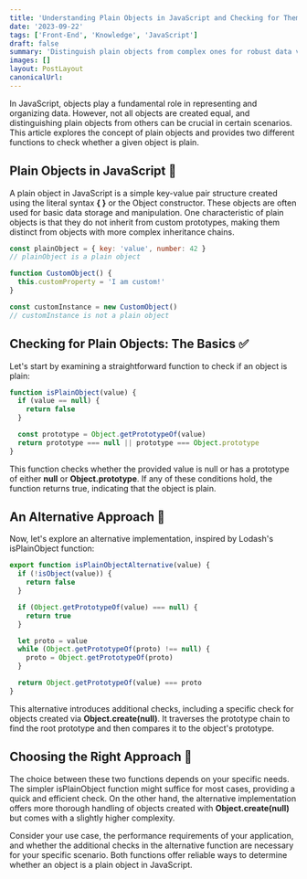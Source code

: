 ```yaml
---
title: 'Understanding Plain Objects in JavaScript and Checking for Them 🧐'
date: '2023-09-22'
tags: ['Front-End', 'Knowledge', 'JavaScript']
draft: false
summary: 'Distinguish plain objects from complex ones for robust data validation in web forms. Explore the importance and practical use cases.'
images: []
layout: PostLayout
canonicalUrl:
---
```


In JavaScript, objects play a fundamental role in representing and organizing data. However, not all objects are created equal, and distinguishing plain objects from others can be crucial in certain scenarios. This article explores the concept of plain objects and provides two different functions to check whether a given object is plain.

## Plain Objects in JavaScript 📜

A plain object in JavaScript is a simple key-value pair structure created using the literal syntax **{ }** or the Object constructor. These objects are often used for basic data storage and manipulation. One characteristic of plain objects is that they do not inherit from custom prototypes, making them distinct from objects with more complex inheritance chains.

```js
const plainObject = { key: 'value', number: 42 }
// plainObject is a plain object

function CustomObject() {
  this.customProperty = 'I am custom!'
}

const customInstance = new CustomObject()
// customInstance is not a plain object
```

## Checking for Plain Objects: The Basics ✅

Let's start by examining a straightforward function to check if an object is plain:

```js
function isPlainObject(value) {
  if (value == null) {
    return false
  }

  const prototype = Object.getPrototypeOf(value)
  return prototype === null || prototype === Object.prototype
}
```

This function checks whether the provided value is null or has a prototype of either **null** or **Object.prototype**. If any of these conditions hold, the function returns true, indicating that the object is plain.

## An Alternative Approach 🔄

Now, let's explore an alternative implementation, inspired by Lodash's isPlainObject function:

```js
export function isPlainObjectAlternative(value) {
  if (!isObject(value)) {
    return false
  }

  if (Object.getPrototypeOf(value) === null) {
    return true
  }

  let proto = value
  while (Object.getPrototypeOf(proto) !== null) {
    proto = Object.getPrototypeOf(proto)
  }

  return Object.getPrototypeOf(value) === proto
}
```

This alternative introduces additional checks, including a specific check for objects created via **Object.create(null)**. It traverses the prototype chain to find the root prototype and then compares it to the object's prototype.

## Choosing the Right Approach 🤔

The choice between these two functions depends on your specific needs. The simpler isPlainObject function might suffice for most cases, providing a quick and efficient check. On the other hand, the alternative implementation offers more thorough handling of objects created with **Object.create(null)** but comes with a slightly higher complexity.

Consider your use case, the performance requirements of your application, and whether the additional checks in the alternative function are necessary for your specific scenario. Both functions offer reliable ways to determine whether an object is a plain object in JavaScript.
